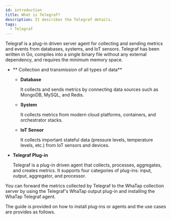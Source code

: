 ```yaml
---
id: introduction
title: What is Telegraf?
description: It describes the Telegraf details.
tags:
  - Telegraf
---
```



Telegraf is a plug-in driven server agent for collecting and sending metrics and events from databases, systems, and IoT sensors. Telegraf has been written in Go, compiles into a single binary file without any external dependency, and requires the minimum memory space.

-   ** Collection and transmission of all types of data**

    -   **Database**

        It collects and sends metrics by connecting data sources such as MongoDB, MySQL, and Redis. 

    -   **System**

        It collects metrics from modern cloud platforms, containers, and orchestrator stacks. 

    -   **IoT Sensor**

        It collects important stateful data (pressure levels, temperature levels, etc.) from IoT sensors and devices.

-   **Telegraf Plug-in**

    Telegraf is a plug-in driven agent that collects, processes, aggregates, and creates metrics. It supports four categories of plug-ins: input, output, aggregator, and processor.

You can forward the metrics collected by Telegraf to the WhaTap collection server by using the Telegraf's WhaTap output plug-in and installing the WhaTap Telegraf agent. 

<ImgLang img='telegraf-sync-structure.png' desc='Telegraf - WhaTap integration structure' />

The guide is provided on how to install plug-ins or agents and the use cases are provides as follows.

<DocCardList/>
